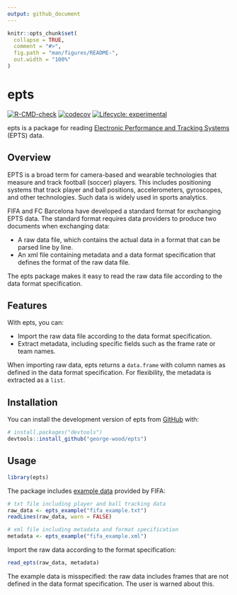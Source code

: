 ```yaml
---
output: github_document
---
```


<!-- README.md is generated from README.Rmd. Please edit that file -->

```r
knitr::opts_chunk$set(
  collapse = TRUE,
  comment = "#>",
  fig.path = "man/figures/README-",
  out.width = "100%"
)
```

# epts

<!-- badges: start -->
[![R-CMD-check](https://github.com/george-wood/epts/actions/workflows/R-CMD-check.yaml/badge.svg)](https://github.com/george-wood/epts/actions/workflows/R-CMD-check.yaml)
[![codecov](https://codecov.io/gh/george-wood/epts/branch/master/graph/badge.svg?token=ZM8CUR8P13)](https://codecov.io/gh/george-wood/epts)
[![Lifecycle: experimental](https://img.shields.io/badge/lifecycle-experimental-orange.svg)](https://lifecycle.r-lib.org/articles/stages.html#experimental)
<!-- badges: end -->

epts is a package for reading [Electronic Performance and Tracking Systems](https://www.fifa.com/technical/football-technology/standards/epts) (EPTS) data.

## Overview

EPTS is a broad term for camera-based and wearable technologies that measure and track football (soccer) players. This includes positioning systems that track player and ball positions, accelerometers, gyroscopes, and other technologies. Such data is widely used in sports analytics.

FIFA and FC Barcelona have developed a standard format for exchanging EPTS data. The standard format requires data providers to produce two documents when exchanging data:

- A raw data file, which contains the actual data in a format that can be parsed line by line.
- An xml file containing metadata and a data format specification that defines the format of the raw data file.

The epts package makes it easy to read the raw data file according to the data format specification.

## Features

With epts, you can:

- Import the raw data file according to the data format specification.
- Extract metadata, including specific fields such as the frame rate or team names.

When importing raw data, epts returns a `data.frame` with column names as defined in the data format specification. For flexibility, the metadata is extracted as a `list`.

## Installation

You can install the development version of epts from [GitHub](https://github.com/) with:

``` r
# install.packages("devtools")
devtools::install_github("george-wood/epts")
```

## Usage

```r
library(epts)
```

The package includes [example data](https://www.fifa.com/technical/football-technology/standards/epts/research-development-epts-standard-data-format) provided by FIFA:

```r
# txt file including player and ball tracking data
raw_data <- epts_example("fifa_example.txt")
readLines(raw_data, warn = FALSE)

# xml file including metadata and format specification
metadata <- epts_example("fifa_example.xml")
```

Import the raw data according to the format specification:

```r
read_epts(raw_data, metadata)
```

The example data is misspecified: the raw data includes frames that are not defined in the data format specification. The user is warned about this.

